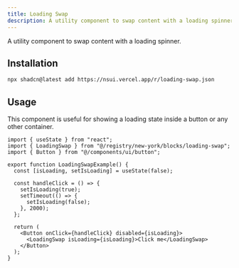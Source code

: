 ```yaml
---
title: Loading Swap
description: A utility component to swap content with a loading spinner.
---
```



A utility component to swap content with a loading spinner.

## Installation

```bash
npx shadcn@latest add https://nsui.vercel.app/r/loading-swap.json
```

## Usage

This component is useful for showing a loading state inside a button or any other container.

<div className="my-4 p-4 border rounded-lg flex justify-center">
  <LoadingSwapExample />
</div>

```tsx
import { useState } from "react";
import { LoadingSwap } from "@/registry/new-york/blocks/loading-swap";
import { Button } from "@/components/ui/button";

export function LoadingSwapExample() {
  const [isLoading, setIsLoading] = useState(false);

  const handleClick = () => {
    setIsLoading(true);
    setTimeout(() => {
      setIsLoading(false);
    }, 2000);
  };

  return (
    <Button onClick={handleClick} disabled={isLoading}>
      <LoadingSwap isLoading={isLoading}>Click me</LoadingSwap>
    </Button>
  );
}
```
